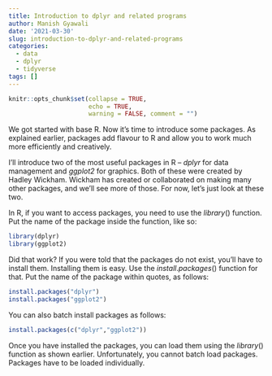 ```yaml
---
title: Introduction to dplyr and related programs
author: Manish Gyawali
date: '2021-03-30'
slug: introduction-to-dplyr-and-related-programs
categories:
  - data
  - dplyr
  - tidyverse
tags: []
---
```



```r
knitr::opts_chunk$set(collapse = TRUE,
                      echo = TRUE,
                      warning = FALSE, comment = "")
```

We got started with base R. Now it's time to introduce some packages. As explained earlier, packages add flavour to R and allow you to work much more efficiently and creatively. 

I'll introduce two of the most useful packages in R -- *dplyr* for data management and *ggplot2* for graphics. Both of these were created by Hadley Wickham. Wickham has created or collaborated on making many other packages, and we'll see more of those. For now, let's just look at these two.

In R, if you want to access packages, you need to use the $library()$ function. Put the name of the package inside the function, like so:

```r
library(dplyr)
library(ggplot2)
```

Did that work? If you were told that the packages do not exist, you'll have to install them. Installing them is easy. Use the $install.packages()$ function for that. Put the name of the package within quotes, as follows: 

```r
install.packages("dplyr")
install.packages("ggplot2")
```

You can also batch install packages as follows:

```r
install.packages(c("dplyr","ggplot2"))
```

Once you have installed the packages, you can load them using the $library()$ function as shown earlier. Unfortunately, you cannot batch load packages. Packages have to be loaded individually. 


